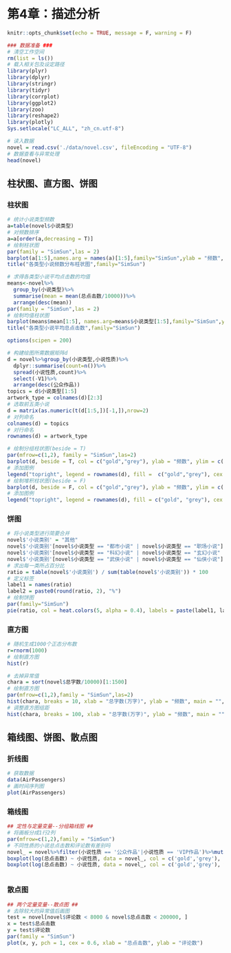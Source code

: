 # 第4章：描述分析 {#ch4}

```r
knitr::opts_chunk$set(echo = TRUE, message = F, warning = F)
```

```r
### 数据准备 ###
# 清空工作空间
rm(list = ls())
# 载入相关包及设定路径
library(plyr)
library(dplyr)
library(stringr)
library(tidyr)
library(corrplot)
library(ggplot2)
library(zoo)
library(reshape2)
library(plotly)
Sys.setlocale("LC_ALL", "zh_cn.utf-8")

# 读入数据
novel = read.csv('./data/novel.csv', fileEncoding = "UTF-8")
# 数据查看与异常处理
head(novel)
```


## 柱状图、直方图、饼图

### 柱状图

```r
# 统计小说类型频数
a=table(novel$小说类型)
# 对频数排序
a=a[order(a,decreasing = T)]
# 绘制柱状图
par(family = "SimSun",las = 2)
barplot(a[1:5],names.arg = names(a)[1:5],family="SimSun",ylab = "频数",xlab="",col = c("gold","grey","grey","grey","grey"))
title("各类型小说频数分布柱状图",family="SimSun")

```

```r
# 求得各类型小说平均点击数的均值
means<-novel%>%
  group_by(小说类型)%>%
  summarise(mean = mean(总点击数/10000))%>%
  arrange(desc(mean))
par(family = "SimSun",las = 2)
# 绘制均值柱状图
barplot(means$mean[1:5], names.arg=means$小说类型[1:5],family="SimSun",ylab = "总点击数(万次)",xlab="",col = c("gold","grey","grey","grey","grey"))
title("各类型小说平均总点击数",family="SimSun")

options(scipen = 200)

```

```r
# 构建绘图所需数据矩阵d
d = novel%>%group_by(小说类型,小说性质)%>%
  dplyr::summarise(count=n())%>%
  spread(小说性质,count)%>%
  select(-V1)%>%
  arrange(desc(公众作品))
topics = d$小说类型[1:5]
artwork_type = colnames(d)[2:3]
# 选取前五类小说
d = matrix(as.numeric(t(d[1:5,])[-1,]),nrow=2)
# 对列命名
colnames(d) = topics
# 对行命名
rownames(d) = artwork_type

# 绘制分组柱状图(beside = T)
par(mfrow=c(1,2), family = "SimSun",las=2)
barplot(d, beside = T, col = c("gold","grey"), ylab = "频数", ylim = c(0,500))
# 添加图例
legend("topright", legend = rownames(d), fill =  c("gold","grey"), cex = 0.8)
# 绘制堆积柱状图(beside = F)
barplot(d, beside = F, col = c("gold","grey"), ylab = "频数", ylim = c(0,700))
# 添加图例
legend("topright", legend = rownames(d), fill = c("gold", "grey"), cex = 0.8)
```

### 饼图

```r
# 将小说类型进行简要合并
novel$'小说类别' = "其他"
novel$'小说类别'[novel$小说类型 == "都市小说" | novel$小说类型 == "职场小说"] = "都市类小说"
novel$'小说类别'[novel$小说类型 == "科幻小说" | novel$小说类型 == "玄幻小说" | novel$小说类型 == "奇幻小说"] = "幻想类小说"
novel$'小说类别'[novel$小说类型 == "武侠小说" | novel$小说类型 == "仙侠小说"] = "武侠类小说"
# 求出每一类所占百分比
ratio = table(novel$'小说类别') / sum(table(novel$'小说类别')) * 100
# 定义标签
label1 = names(ratio)
label2 = paste0(round(ratio, 2), "%")
# 绘制饼图
par(family="SimSun") 
pie(ratio, col = heat.colors(5, alpha = 0.4), labels = paste(label1, label2, sep = "\n"), font = 1)
```

### 直方图

```r
# 随机生成1000个正态分布数
r=rnorm(1000)
# 绘制直方图
hist(r) 
```


```r
# 去掉异常值
chara = sort(novel$总字数/10000)[1:1500] 
# 绘制直方图
par(mfrow=c(1,2),family = "SimSun",las=2)
hist(chara, breaks = 10, xlab = "总字数(万字)", ylab = "频数", main = "", col = "gold",border = NA)
# 调整直方图组距
hist(chara, breaks = 100, xlab = "总字数(万字)", ylab = "频数", main = "", col = "gold",border = NA)
```

## 箱线图、饼图、散点图

### 折线图
```r
# 获取数据
data(AirPassengers)
# 画时间序列图
plot(AirPassengers)
```


### 箱线图
```r
## 定性与定量变量--分组箱线图 ##
# 将画板分成1行2列
par(mfrow=c(1,2),family = "SimSun")  
# 不同性质的小说总点击数和评论数有差别吗
novel_ = novel%>%filter(小说性质 == '公众作品'|小说性质 == 'VIP作品')%>%mutate(小说性质=factor(小说性质))
boxplot(log(总点击数) ~ 小说性质, data = novel_, col = c('gold','grey'), ylab = "总点击数对数")
boxplot(log(总点击数) ~ 小说性质, data = novel_, col = c('gold','grey'), ylab = "总评论数对数")



```

### 散点图
```r
## 两个定量变量--散点图 ##
# 去除较大的异常值后画图
test = novel[novel$评论数 < 8000 & novel$总点击数 < 200000, ]
x = test$总点击数
y = test$评论数
par(family = "SimSun")  
plot(x, y, pch = 1, cex = 0.6, xlab = "总点击数", ylab = "评论数")
```
